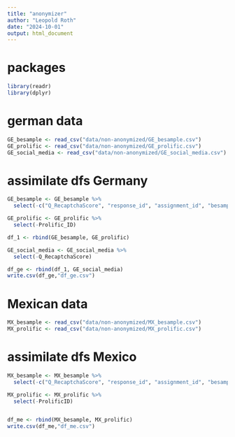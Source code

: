 ```yaml
---
title: "anonymizer"
author: "Leopold Roth"
date: "2024-10-01"
output: html_document
---
```


# packages
```r
library(readr)
library(dplyr)
```

# german data
```r
GE_besample <- read_csv("data/non-anonymized/GE_besample.csv")
GE_prolific <- read_csv("data/non-anonymized/GE_prolific.csv")
GE_social_media <- read_csv("data/non-anonymized/GE_social_media.csv")
```

# assimilate dfs Germany
```r
GE_besample <- GE_besample %>%
  select(-c("Q_RecaptchaScore", "response_id", "assignment_id", "besample_id","completion_code"))

GE_prolific <- GE_prolific %>%
  select(-Prolific_ID)

df_1 <- rbind(GE_besample, GE_prolific)

GE_social_media <- GE_social_media %>%
  select(-Q_RecaptchaScore)

df_ge <- rbind(df_1, GE_social_media)
write.csv(df_ge,"df_ge.csv")
```

# Mexican data
```r
MX_besample <- read_csv("data/non-anonymized/MX_besample.csv")
MX_prolific <- read_csv("data/non-anonymized/MX_prolific.csv")
```

# assimilate dfs Mexico
```r
MX_besample <- MX_besample %>%
  select(-c("Q_RecaptchaScore", "response_id", "assignment_id", "besample_id","completion_code"))

MX_prolific <- MX_prolific %>%
  select(-ProlificID)


df_me <- rbind(MX_besample, MX_prolific)
write.csv(df_me,"df_me.csv")
```



